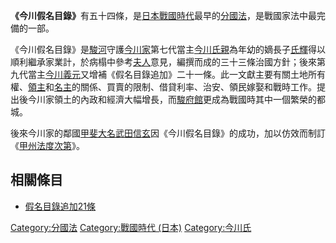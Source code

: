 {{unreferenced|time=2013-11-26T10:06:45+00:00}}
{{japanese|japanese=今川仮名目録|kana=いまがわかなもくろく}}
'''《今川假­名目錄》'''有五十四條，是[[戰國_(日本)|日本戰國時代]]最早的[[分國法|分國法]]，是戰國家法中最完備­的一部。

《今川假­名目錄》是[[駿河|駿河]]守護[[今川家|今川家]]第七代當主[[今川氏親|今川氏親]]為年幼的嫡長子[[今川氏輝|氏輝]]得以順利繼承家業計，於病榻中參考[[壽桂尼|夫人]]意見，編撰而成的三十三條治國方針；後來第九代當主[[今川義元|今川義元]]又增補《假­名目錄追加》二十一條。此一文獻主要有關土地所有權、[[領主|領主]]和[[名主|名主]]的關係、買賣的限制、借貸利率、治安、領民嫁娶和戰時工作。提出後今川家領土的內政和經濟大幅增長，而[[駿府城|駿府館]]更成為戰國時其中一個繁榮的都城。

後來今川家的鄰國[[甲斐|甲斐]][[大名_(稱謂)|大名]][[武田信玄|武田信玄]]因《今川假­名目錄》的成功，加以仿效而制訂《[[甲州法度次第|甲州法度次第]]》。

== 相關條目 ==
* [[假名目錄追加21條|假名目錄追加21條]]

[[Category:分國法|Category:分國法]]
[[Category:戰國時代_(日本)|Category:戰國時代 (日本)]]
[[Category:今川氏|Category:今川氏]]